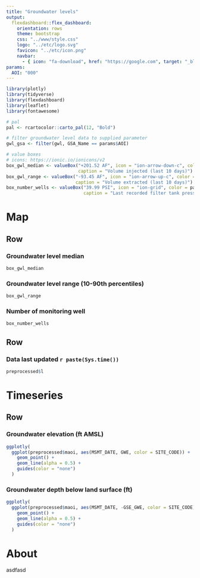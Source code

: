 ```yaml
---
title: "Groundwater levels"
output: 
  flexdashboard::flex_dashboard:
    orientation: rows
    theme: bootstrap 
    css: "../www/style.css"
    logo: "../etc/logo.svg"
    favicon: "../etc/icon.png"
    navbar: 
      - { icon: "fa-download", href: "https://google.com", target: "_blank", align: "left", padding: "200px" }
params: 
  AOI: "000"
---
```


<script>
  $('.navbar-logo').wrap('<a href="https://www.watergrid.io" target="_blank">');
</script>

<style>
  .custom-icon {
    fill: #ADADAD;
  }
  .custom-icon:hover {
    fill: #DA4567;
  }
  div.leaflet-popup-content {width:auto !important;}
</style>

```r
library(plotly)
library(tidyverse)
library(flexdashboard)
library(leaflet)
library(fontawesome)

# pal
pal <- rcartocolor::carto_pal(12, "Bold")

# filter groundwater level data to supplied parameter
gwl_gsa <- filter(gwl, GSA_Name == params$AOI)

# value boxes
# icons: https://ionic.io/ionicons/v2
box_gwl_median <- valueBox("+201.52 AF", icon = "ion-arrow-down-c", color = pal[6],
                           caption = "Volume injected (last 10 days)")
box_gwl_range <- valueBox("-93.45 AF", icon = "ion-arrow-up-c", color = pal[5],
                          caption = "Volume extracted (last 10 days)")
box_number_wells <- valueBox("39.99 PSI", icon = "ion-grid", color = pal[4],
                             caption = "Last recorded filter tank pressure")
```


Map
=======================================================================

Row
-----------------------------------------------------------------------

### Groundwater level median {.value-box}

```r
box_gwl_median
```

### Groundwater level range (10-90th percentiles) {.value-box}

```r
box_gwl_range
```

### Number of monitoring well {.value-box}

```r
box_number_wells
```

Row
-----------------------------------------------------------------------

### Data last updated `r paste(Sys.time())`

```r
preprocessed$l
```


Timeseries
=======================================================================


Row {.tabset}
-----------------------------------------------------------------------

### Groundwater elevation (ft AMSL)

```r
ggplotly(
  ggplot(preprocessed$maoi, aes(MSMT_DATE, GWE, color = SITE_CODE)) +
    geom_point() +
    geom_line(alpha = 0.5) +
    guides(color = "none")
  )
```

### Groundwater depth below land surface (ft)

```r
ggplotly(
  ggplot(preprocessed$maoi, aes(MSMT_DATE, -GSE_GWE, color = SITE_CODE)) +
    geom_point() +
    geom_line(alpha = 0.5) +
    guides(color = "none")
  )
```



About
=======================================================================

asdfasd
